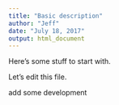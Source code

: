 ```yaml
---
title: "Basic description"
author: "Jeff"
date: "July 18, 2017"
output: html_document
---
```


Here's some stuff to start with.

Let's edit this file.

add some development 